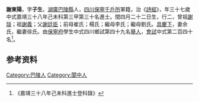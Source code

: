 {{明清人物信息框
| 姓名 = 謝東陽
| 原名 =
| 圖片名稱= 
| 圖片大小 =
| 圖片說明 = 
| 最高職務 =
| 國家 = 大明 
| 爵位 =
| 籍貫 = [[湖廣|湖廣]][[巴陵縣|巴陵縣]]
| 族裔 = 
| 字號 = 
| 諡號 =
| 出生日期 = 閠四月二十二日
| 出生地點 =
| 逝世日期 = 卒年不詳 
| 逝世地點 =
| 墓葬 =
| 配偶 = 余氏徐氏
| 親屬 = 曾祖[[謝琰|謝琰]]，祖[[謝義|謝義]]，父[[謝廷臣|謝廷臣]]，前母崔氏；楊氏；繼母李氏；繼母劉氏
| 出身 =
* 嘉靖三十八年己未科同進士出身
| 經歷 =
| 著作 = 
}}
'''謝東陽'''{{BD|1523年||？年||}}，字'''子生'''，[[湖廣|湖廣]][[巴陵縣|巴陵縣]]人，[[四川|四川]][[保寧千戶所|保寧千戶所]]軍籍，治《[[詩經|詩經]]》，年三十七歲中式嘉靖三十八年己未科第三甲第三十名進士。閠四月二十二日生，行二，曾祖[[謝琰|謝琰]]；祖[[謝義|謝義]]；父[[謝廷臣|謝廷臣]]；前母崔氏；楊氏；繼母李氏；繼母劉氏。[[具慶下|具慶下]]，妻余氏，繼妻徐氏。由[[保寧府|保寧府]]學生中式四川鄉試第四十九名[[舉人|舉人]]，[[會試|會試]]中式第二百四十名<ref>《嘉靖三十八年己未科進士登科錄》</ref>。

== 参考资料 ==
{{reflist}}

{{嘉靖三十八年己未科殿试金榜}}

{{Authority control}}
{{DEFAULTSORT:}}
[[Category:巴陵人|Category:巴陵人]]
[[Category:閬中人|Category:閬中人]]


{{明朝人物小作品}}
